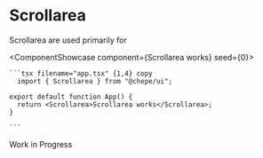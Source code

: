 

# Scrollarea

Scrollarea are used primarily for

<ComponentShowcase component={<Scrollarea>Scrollarea works</Scrollarea>} seed={0}>
   <div>

    ```tsx filename="app.tsx" {1,4} copy
      import { Scrollarea } from "@chepe/ui";

    export default function App() {
      return <Scrollarea>Scrollarea works</Scrollarea>;
    }

    ```

  </div>
</ComponentShowcase>

<Callout emoji="⚠️" type="warning">
  Work in Progress
</Callout>
